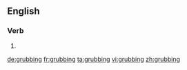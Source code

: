==English==

===Verb===
{{head|en}}

# {{present participle of|grub}}

[[de:grubbing]]
[[fr:grubbing]]
[[ta:grubbing]]
[[vi:grubbing]]
[[zh:grubbing]]